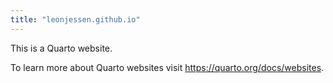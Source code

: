 ```yaml
---
title: "leonjessen.github.io"
---
```


This is a Quarto website.

To learn more about Quarto websites visit <https://quarto.org/docs/websites>.
